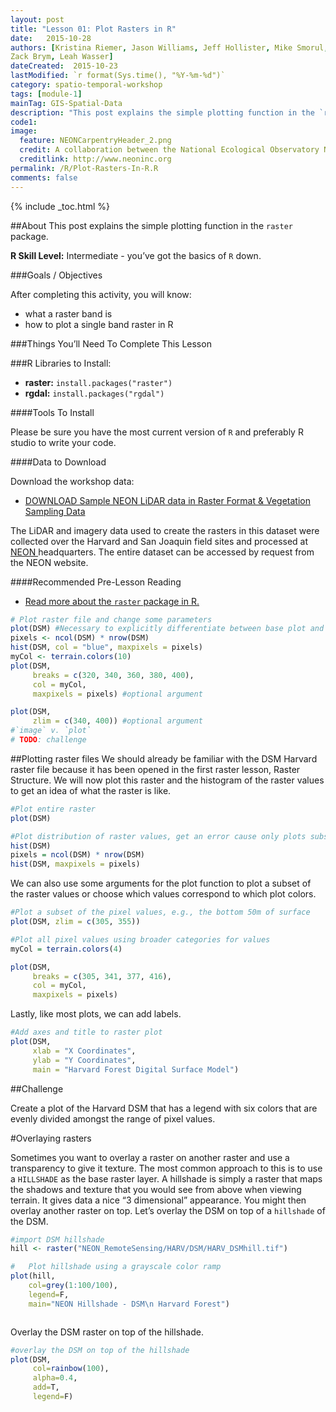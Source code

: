 ```yaml
---
layout: post
title: "Lesson 01: Plot Rasters in R"
date:   2015-10-28
authors: [Kristina Riemer, Jason Williams, Jeff Hollister, Mike Smorul, 
Zack Brym, Leah Wasser]
dateCreated:  2015-10-23
lastModified: `r format(Sys.time(), "%Y-%m-%d")`
category: spatio-temporal-workshop
tags: [module-1]
mainTag: GIS-Spatial-Data
description: "This post explains the simple plotting function in the `raster` package."
code1: 
image:
  feature: NEONCarpentryHeader_2.png
  credit: A collaboration between the National Ecological Observatory Network (NEON) and Data Carpentry
  creditlink: http://www.neoninc.org
permalink: /R/Plot-Rasters-In-R.R
comments: false
---
```


{% include _toc.html %}

##About
This post explains the simple plotting function in the `raster` package.

**R Skill Level:** Intermediate - you've got the basics of `R` down.

<div id="objectives" markdown="1">

###Goals / Objectives

After completing this activity, you will know:

* what a raster band is
* how to plot a single band raster in R

###Things You'll Need To Complete This Lesson


###R Libraries to Install:

* **raster:** `install.packages("raster")`
* **rgdal:** `install.packages("rgdal")`

####Tools To Install

Please be sure you have the most current version of `R` and preferably
R studio to write your code.


####Data to Download

Download the workshop data:

* <a href="http://figshare.com/articles/NEON_AOP_Hyperspectral_Teaching_Dataset_SJER_and_Harvard_forest/1580086" class="btn btn-success"> DOWNLOAD Sample NEON LiDAR data in Raster Format & Vegetation Sampling Data</a>


The LiDAR and imagery data used to create the rasters in this dataset were 
collected over the Harvard and San Joaquin field sites 
and processed at <a href="http://www.neoninc.org" target="_blank" >NEON </a> 
headquarters. The entire dataset can be accessed by request from the NEON website.

####Recommended Pre-Lesson Reading

* <a href="http://cran.r-project.org/web/packages/raster/raster.pdf" target="_blank">
Read more about the `raster` package in R.</a>

</div>


```r
# Plot raster file and change some parameters
plot(DSM) #Necessary to explicitly differentiate between base plot and raster plot?
pixels <- ncol(DSM) * nrow(DSM)
hist(DSM, col = "blue", maxpixels = pixels)
myCol <- terrain.colors(10)
plot(DSM, 
     breaks = c(320, 340, 360, 380, 400), 
     col = myCol,
     maxpixels = pixels) #optional argument

plot(DSM, 
     zlim = c(340, 400)) #optional argument
#`image` v. `plot`
# TODO: challenge

```


##Plotting raster files
We should already be familiar with the DSM Harvard raster file because it has been
opened in the first raster lesson, Raster Structure. We will now plot this raster and the histogram of the raster values to get an idea of what the raster is like.  

```r
#Plot entire raster
plot(DSM)

#Plot distribution of raster values, get an error cause only plots subset
hist(DSM)
pixels = ncol(DSM) * nrow(DSM)
hist(DSM, maxpixels = pixels)
```

We can also use some arguments for the plot function to plot a subset of the raster values or choose which values correspond to which plot colors. 

```r
#Plot a subset of the pixel values, e.g., the bottom 50m of surface
plot(DSM, zlim = c(305, 355))

#Plot all pixel values using broader categories for values
myCol = terrain.colors(4)

plot(DSM, 
     breaks = c(305, 341, 377, 416), 
     col = myCol, 
     maxpixels = pixels)
```

Lastly, like most plots, we can add labels.

```r
#Add axes and title to raster plot
plot(DSM, 
     xlab = "X Coordinates", 
     ylab = "Y Coordinates", 
     main = "Harvard Forest Digital Surface Model")

```

##Challenge

Create a plot of the Harvard DSM that has a legend with six colors that are evenly divided amongst the range of pixel values. 


#Overlaying rasters

Sometimes you want to overlay a raster on another raster and use a transparency 
to give it texture. The most common approach to this is to use a `HILLSHADE` as the 
base raster layer. A hillshade is simply a raster that maps the shadows and texture
that you would see from above when viewing terrain. It gives data a nice "3 dimensional" 
appearance. You might then overlay another raster on top. Let's overlay the
DSM on top of a `hillshade` of the DSM.

```r
#import DSM hillshade
hill <- raster("NEON_RemoteSensing/HARV/DSM/HARV_DSMhill.tif")

#	Plot hillshade using a grayscale color ramp 
plot(hill,
    col=grey(1:100/100),
    legend=F,
    main="NEON Hillshade - DSM\n Harvard Forest")



```

Overlay the DSM raster on top of the hillshade.

```r

#overlay the DSM on top of the hillshade
plot(DSM,
     col=rainbow(100),
     alpha=0.4,
     add=T,
     legend=F)
```

